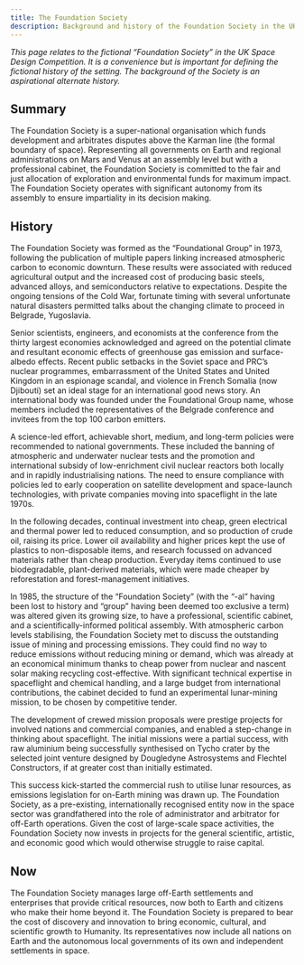```yaml
---
title: The Foundation Society
description: Background and history of the Foundation Society in the UK Space Design Competition.
---
```


_This page relates to the fictional “Foundation Society” in the UK Space Design Competition. It is a convenience but is important for defining the fictional history of the setting. The background of the Society is an aspirational alternate history._

## Summary

The Foundation Society is a super-national organisation which funds development and arbitrates disputes above the Karman line (the formal boundary of space). Representing all governments on Earth and regional administrations on Mars and Venus at an assembly level but with a professional cabinet, the Foundation Society is committed to the fair and just allocation of exploration and environmental funds for maximum impact. The Foundation Society operates with significant autonomy from its assembly to ensure impartiality in its decision making.

## History

The Foundation Society was formed as the “Foundational Group” in 1973, following the publication of multiple papers linking increased atmospheric carbon to economic downturn. These results were associated with reduced agricultural output and the increased cost of producing basic steels, advanced alloys, and semiconductors relative to expectations. Despite the ongoing tensions of the Cold War, fortunate timing with several unfortunate natural disasters permitted talks about the changing climate to proceed in Belgrade, Yugoslavia.

Senior scientists, engineers, and economists at the conference from the thirty largest economies acknowledged and agreed on the potential climate and resultant economic effects of greenhouse gas emission and surface-albedo effects. Recent public setbacks in the Soviet space and PRC’s nuclear programmes, embarrassment of the United States and United Kingdom in an espionage scandal, and violence in French Somalia (now Djibouti) set an ideal stage for an international good news story. An international body was founded under the Foundational Group name, whose members included the representatives of the Belgrade conference and invitees from the top 100 carbon emitters.

A science-led effort, achievable short, medium, and long-term policies were recommended to national governments. These included the banning of atmospheric and underwater nuclear tests and the promotion and international subsidy of low-enrichment civil nuclear reactors both locally and in rapidly industrialising nations. The need to ensure compliance with policies led to early cooperation on satellite development and space-launch technologies, with private companies moving into spaceflight in the late 1970s.

In the following decades, continual investment into cheap, green electrical and thermal power led to reduced consumption, and so production of crude oil, raising its price. Lower oil availability and higher prices kept the use of plastics to non-disposable items, and research focussed on advanced materials rather than cheap production. Everyday items continued to use biodegradable, plant-derived materials, which were made cheaper by reforestation and forest-management initiatives.

In 1985, the structure of the “Foundation Society” (with the “-al” having been lost to history and “group” having been deemed too exclusive a term) was altered given its growing size, to have a professional, scientific cabinet, and a scientifically-informed political assembly. With atmospheric carbon levels stabilising, the Foundation Society met to discuss the outstanding issue of mining and processing emissions. They could find no way to reduce emissions without reducing mining or demand, which was already at an economical minimum thanks to cheap power from nuclear and nascent solar making recycling cost-effective. With significant technical expertise in spaceflight and chemical handling, and a large budget from international contributions, the cabinet decided to fund an experimental lunar-mining mission, to be chosen by competitive tender.

The development of crewed mission proposals were prestige projects for involved nations and commercial companies, and enabled a step-change in thinking about spaceflight. The initial missions were a partial success, with raw aluminium being successfully synthesised on Tycho crater by the selected joint venture designed by Dougledyne Astrosystems and Flechtel Constructors, if at greater cost than initially estimated.

This success kick-started the commercial rush to utilise lunar resources, as emissions legislation for on-Earth mining was drawn up. The Foundation Society, as a pre-existing, internationally recognised entity now in the space sector was grandfathered into the role of administrator and arbitrator for off-Earth operations. Given the cost of large-scale space activities, the Foundation Society now invests in projects for the general scientific, artistic, and economic good which would otherwise struggle to raise capital.

## Now

The Foundation Society manages large off-Earth settlements and enterprises that provide critical resources, now both to Earth and citizens who make their home beyond it. The Foundation Society is prepared to bear the cost of discovery and innovation to bring economic, cultural, and scientific growth to Humanity. Its representatives now include all nations on Earth and the autonomous local governments of its own and independent settlements in space.
